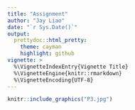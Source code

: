 ```yaml
---
title: "Assignment"
author: "Jay Liao"
date: "`r Sys.Date()`"
output:
  prettydoc::html_pretty:
    theme: cayman
    highlight: github
vignette: >
  %\VignetteIndexEntry{Vignette Title}
  %\VignetteEngine{knitr::rmarkdown}
  %\VignetteEncoding{UTF-8}
---
```


```r
knitr::include_graphics("P3.jpg")
```